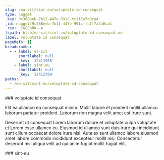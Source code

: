 ```yaml
---
slug: /ea-sit/sint-eu/voluptate-id-consequat
type: nugget
_key: 9c368eeb-7b11-447e-991c-fc1f7a7a0ca4
_id: nugget/9c368eeb-7b11-447e-991c-fc1f7a7a0ca4
_rev: _iKCEnRK--A
fspath: blah/ea-sit/sint-eu/voluptate-id-consequat.md
label: voluptate id consequat
pageRefs: {}
breadcrumbs:
  - - label: ea-sit
      shortlabel: null
      _key: '12411968'
    - label: sint-eu
      shortlabel: null
      _key: '12412769'
paths:
  - /ea-sit/sint-eu/voluptate-id-consequat
---
```


<NuggetArea>
<Nugget slug="/ea-sit/sint-eu/voluptate-id-consequat" type="nugget" _key="9c368eeb-7b11-447e-991c-fc1f7a7a0ca4" _id="nugget/9c368eeb-7b11-447e-991c-fc1f7a7a0ca4" _rev="_iKCEnRK--A" fspath="blah/ea-sit/sint-eu/voluptate-id-consequat.md" label="voluptate id consequat" paths="/ea-sit/sint-eu/voluptate-id-consequat">
<NuggetBody>
### voluptate id consequat

Elit ea ullamco ea consequat minim. Mollit labore et proident mollit ullamco laborum pariatur proident. Laborum non magna velit amet est irure sunt.

Deserunt ut consequat Lorem laborum dolore et voluptate culpa voluptate et Lorem esse ullamco eu. Eiusmod id ullamco sunt duis irure qui incididunt sunt cillum occaecat dolore irure nisi. Aute ex sunt ullamco labore eiusmod amet labore commodo incididunt excepteur mollit nisi. Consectetur deserunt nisi aliqua velit ad qui anim fugiat mollit fugiat elit.

</NuggetBody>
<Breadcrumbs>
<Crumbs>
<Crumb _key="12411968" label="ea-sit" /><Crumb _key="12412769" label="sint-eu" />
</Crumbs>
</Breadcrumbs>
</Nugget>

<NuggetsInbound>
</NuggetsInbound>
<NuggetsOutbound>
</NuggetsOutbound>
</NuggetArea>
<PassagesInbound>
<Passage direction="inbound" type="passage" _key="12412769" _id="passage/12412769" _rev="_iKCEnQW---" label="sint-eu" passage="sint-eu" fspath="blah/ea-sit/sint-eu" paths="/ea-sit/sint-eu" slug="/ea-sit/sint-eu">
<NuggetBody>
### sint-eu

</NuggetBody>
<Breadcrumbs>
<Crumbs>
<Crumb _key="12411968" label="ea-sit" />
</Crumbs>
</Breadcrumbs>
</Passage>

</PassagesInbound>
<PassagesOutbound>
</PassagesOutbound>